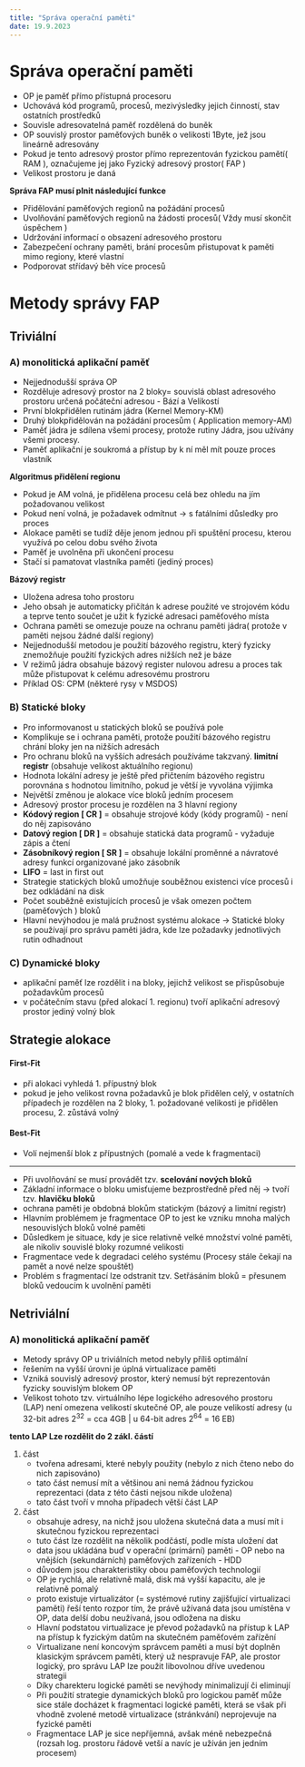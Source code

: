 ```yaml
---
title: "Správa operační paměti"
date: 19.9.2023
---
```


# Správa operační paměti
- OP je paměť přímo přístupná procesoru
- Uchovává kód programů, procesů, mezivýsledky jejich činností, stav ostatních prostředků
- Souvisle adresovatelná paměť rozdělená do buněk
- OP souvislý prostor paměťových buněk o velikosti 1Byte, jež jsou lineárně adresovány
- Pokud je tento adresový prostor přímo reprezentován fyzickou pamětí( RAM ), označujeme jej jako Fyzický adresový prostor( FAP )
- Velikost prostoru je daná

**Správa FAP musí plnit následující funkce**

- Přidělování paměťových regionů na požádání procesů
- Uvolňování paměťových regionů na žádosti procesů( Vždy musí skončit úspěchem )
- Udržování informací o obsazení adresového prostoru
- Zabezpečení ochrany paměti, brání procesům přistupovat k paměti mimo regiony, které vlastní
- Podporovat střídavý běh více procesů

# Metody správy FAP

## Triviální

### A) monolitická aplikační paměť
- Nejjednodušší správa OP
- Rozděluje adresový prostor na 2 bloky= souvislá oblast adresového prostoru určená počáteční adresou - Bází a Velikostí
- První blokpřidělen rutinám jádra (Kernel Memory-KM)
- Druhý blokpřidělován na požádání procesům ( Application memory-AM)
- Paměť jádra je sdílena všemi procesy, protože rutiny Jádra, jsou užívány všemi procesy.
- Paměť aplikační je soukromá a přístup by k ní měl mít pouze proces vlastník

**Algoritmus přidělení regionu**
- Pokud je AM volná, je přidělena procesu celá bez ohledu na jím požadovanou velikost
- Pokud není volná, je požadavek odmítnut → s fatálními důsledky pro proces
- Alokace paměti se tudíž děje jenom jednou při spuštění procesu, kterou využívá po celou dobu svého života
- Paměť je uvolněna při ukončení procesu
- Stačí si pamatovat vlastníka paměti (jediný proces)

**Bázový registr**
- Uložena adresa toho prostoru
- Jeho obsah je automaticky přičítán k adrese použité ve strojovém kódu a teprve tento součet je užit k fyzické adresaci paměťového místa
- Ochrana paměti se omezuje pouze na ochranu paměti jádra( protože v paměti nejsou žádné další regiony)
- Nejjednodušší metodou je použití bázového registru, který fyzicky znemožňuje použití fyzických adres nižších než je báze
- V režimů jádra obsahuje bázový register nulovou adresu a proces tak může přistupovat k celému adresovému prostroru
- Příklad OS: CPM (některé rysy v MSDOS)

### B) Statické bloky
- Pro informovanost u statických bloků se používá pole
- Komplikuje se i ochrana paměti, protože použití bázového registru chrání bloky jen na nižších adresách
- Pro ochranu bloků na vyšších adresách používáme takzvaný. **limitní registr** (obsahuje velikost aktuálního regionu)
- Hodnota lokální adresy je ještě před přičtením bázového registru porovnána s hodnotou limitního, pokud je větší je vyvolána výjimka
- Největší změnou je alokace více bloků jedním procesem
- Adresový prostor procesu je rozdělen na 3 hlavní regiony
- **Kódový region [ CR ]** = obsahuje strojové kódy (kódy programů) - není do něj zapisováno
- **Datový region [ DR ]** = obsahuje statická data programů - vyžaduje zápis a čtení
- **Zásobníkový region [ SR ]** = obsahuje lokální proměnné a návratové adresy funkcí organizované jako zásobník
- **LIFO** = last in first out
- Strategie statických bloků umožňuje souběžnou existenci více procesů i bez odkládání na disk
- Počet souběžně existujících procesů je však omezen počtem (paměťových ) bloků
- Hlavní nevýhodou je malá pružnost systému alokace → Statické bloky se používají pro správu paměti jádra, kde lze požadavky jednotlivých rutin odhadnout

### C) Dynamické bloky
- aplikační paměť lze rozdělit i na bloky, jejichž velikost se přispůsobuje požadavkům procesů
- v počátečním stavu (před alokací 1. regionu) tvoří aplikační adresový prostor jediný volný blok

**Strategie alokace**
---
#### First-Fit
- při alokaci vyhledá 1. přípustný blok
- pokud je jeho velikost rovna požadavků je blok přidělen celý, v ostatních případech je rozdělen na 2 bloky, 1. požadované velikosti je přidělen procesu, 2. zůstává volný

#### Best-Fit
- Volí nejmenší blok z přípustných (pomalé a vede k fragmentaci)
---
- Při uvolňování se musí provádět tzv. **scelování nových bloků**
- Základní informace o bloku umisťujeme bezprostředně před něj → tvoří tzv. **hlavičku bloků**
- ochrana paměti je obdobná blokům statickým (bázový a limitní registr)
- Hlavním problémem je fragmentace OP to jest ke vzniku mnoha malých nesouvislých bloků volné paměti
- Důsledkem je situace, kdy je sice relativně velké množství volné paměti, ale nikoliv souvislé bloky rozumné velikosti
- Fragmentace vede k degradaci celého systému (Procesy stále čekají na pamět a nové nelze spouštět)
- Problém s fragmentací lze odstranit tzv. Setřásáním bloků = přesunem bloků vedoucím k uvolnění paměti

## Netriviální

### A) monolitická aplikační paměť
- Metody správy OP u triviálních metod nebyly příliš optimální
- řešením na vyšší úrovni je úplná virtualizace paměti
- Vzniká souvislý adresový prostor, který nemusí být reprezentován fyzicky souvislým blokem OP
- Velikost tohoto tzv. virtuálního lépe logického adresového prostoru (LAP) není omezena velikostí skutečné OP, ale pouze velikostí adresy (u 32-bit adres ${2^{32}}$ = cca 4GB | u 64-bit adres ${2^{64}}$ = 16 EB)

**tento LAP Lze rozdělit do 2 zákl. částí**

1. část
    - tvořena adresami, které nebyly použity (nebylo z nich čteno nebo do nich zapisováno)
    - tato část nemusí mít a většinou ani nemá žádnou fyzickou reprezentaci (data z této části nejsou nikde uložena)
    - tato část tvoří v mnoha případech větší část LAP
2. část
    - obsahuje adresy, na nichž jsou uložena skutečná data a musí mít i skutečnou fyzickou reprezentaci
    - tuto část lze rozdělit na několik podčástí, podle místa uložení dat
    - data jsou ukládána buď v operační (primární) paměti - OP nebo na vnějších (sekundárních) paměťových zařízeních - HDD
    - důvodem jsou charakteristiky obou paměťových technologií
    - OP je rychlá, ale relativně malá, disk má vyšší kapacitu, ale je relativně pomalý
    - proto existuje virtualizátor (= systémové rutiny zajišťující virtualizaci paměti) řeší tento rozpor tím, že právě užívaná data jsou umístěna v OP, data delší dobu neužívaná, jsou odložena na disku
    - Hlavní podstatou virtualizace je převod požadavků na přístup k LAP na přístup k fyzickým datům na skutečném paměťovém zařízění
    - Virtualizane není koncovým správcem paměti a musí být doplněn klasickým správcem paměti, který už nespravuje FAP, ale prostor logický, pro správu LAP lze použit libovolnou dříve uvedenou strategii
    - Díky charekteru logické paměti se nevýhody minimalizují či eliminují
    - Při použití strategie dynamických bloků pro logickou paměť může sice stále docházet k fragmentaci logické paměti, která se však při vhodně zvolené metodě virtualizace (stránkvání) neprojevuje na fyzické paměti
    - Fragmentace LAP je sice nepříjemná, avšak méně nebezpečná (rozsah log. prostoru řádově vetší a navíc je užíván jen jedním procesem)